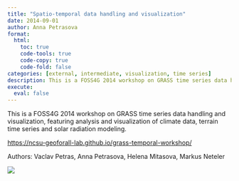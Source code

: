 ```yaml
---
title: "Spatio-temporal data handling and visualization"
date: 2014-09-01
author: Anna Petrasova
format: 
  html:
    toc: true
    code-tools: true
    code-copy: true
    code-fold: false
categories: [external, intermediate, visualization, time series]
description: This is a FOSS4G 2014 workshop on GRASS time series data handling and visualization.
execute: 
  eval: false
---
```


This is a FOSS4G 2014 workshop on GRASS time series data handling and visualization, featuring analysis and visualization of climate data, terrain time series and solar radiation modeling.

<https://ncsu-geoforall-lab.github.io/grass-temporal-workshop/>

Authors: Vaclav Petras, Anna Petrasova, Helena Mitasova, Markus Neteler

![](images/NagsHead.gif){.preview-image}
